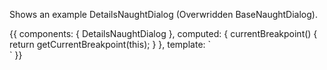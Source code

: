 
<Meta title="Components / Dialog / NaughtDialog" component={DetailsNaughtDialog} />

<ArgsTable of={NaughtDialog} />

Shows an example DetailsNaughtDialog (Overwridden BaseNaughtDialog).

<Canvas>
  <Story name="Details Naught Dialog">
    {{
        components: { DetailsNaughtDialog },
        computed: {
    		  currentBreakpoint() {
			      return getCurrentBreakpoint(this);
		      }
	      },
        template: `
          <div :class="currentBreakpoint">
            <details-naught-dialog />
          </div>
          `
    }}
  </Story>
</Canvas>